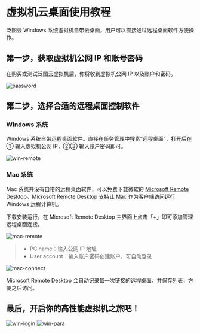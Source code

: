 # 虚拟机云桌面使用教程

泛图云 Windows 系统虚拟机自带云桌面，用户可以直接通过远程桌面软件方便操作。


## 第一步，获取虚拟机公网 IP 和账号密码

在购买或测试泛图云虚拟机后，你将收到虚拟机公网 IP 以及账户和密码。

![password](/pass.png)

## 第二步，选择合适的远程桌面控制软件

### Windows 系统

Windows 系统自带远程桌面软件。直接在任务管理中搜素“远程桌面”，打开后在 ① 输入虚拟机公网 IP，②③ 输入账户密码即可。

![win-remote](/win-remote.png)

### Mac 系统

Mac 系统并没有自带的远程桌面软件，可以免费下载微软的 [Microsoft Remote Desktop](https://install.appcenter.ms/orgs/rdmacios-k2vy/apps/microsoft-remote-desktop-for-mac/distribution_groups/all-users-of-microsoft-remote-desktop-for-mac)。Microsoft Remote Desktop 支持让 Mac 作为客户端访问运行 Windows 远程计算机。

下载安装运行，在 Microsoft Remote Desktop 主界面上点击「+」即可添加管理远程桌面连接。

![mac-remote](/mac-remote.png)

>- PC name：输入公网 IP 地址
>- User account：输入账户密码创建账户，可自动登录

![mac-connect](/mac-connect.png)

Microsoft Remote Desktop 会自动记录每一次链接的远程桌面，并保存列表，方便之后访问。

## 最后，开启你的高性能虚拟机之旅吧！

![win-login](/win-login.png)
![win-para](/win-para.png)


